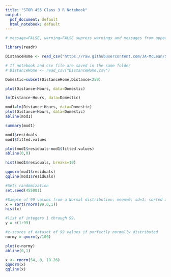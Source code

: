 ```yaml
---
title: "STOR 455 Class 3 R Notebook"
output:
  pdf_document: default
  html_notebook: default
---
```


```r
# message=FALSE, warning=FALSE supress warnings and messages from appearing in knitted html

library(readr)

DistanceHome <- read_csv("https://raw.githubusercontent.com/JA-McLean/STOR455/master/data/DistanceHome.csv")

# If notebook and csv file are saved in the same folder
# DistanceHome <- read_csv("DistanceHome.csv")

Domestic=subset(DistanceHome,Distance<250)
```

```r
plot(Distance~Hours, data=Domestic)
```

```r
lm(Distance~Hours, data=Domestic)
```

```r
mod1=lm(Distance~Hours, data=Domestic)
plot(Distance~Hours, data=Domestic)
abline(mod1)
```

```r
summary(mod1)

mod1$residuals
mod1$fitted.values

plot(mod1$residuals~mod1$fitted.values)
abline(0,0)
```

```r
hist(mod1$residuals, breaks=10)
```

```r
qqnorm(mod1$residuals)
qqline(mod1$residuals)
```

```r
#Sets randomization
set.seed(455001)

#Sample of 99 values from a Normal distribution; mean=0; sd=1; sorted ascending
x = sort(rnorm(99,0,1))
hist(x)

#list of integers 1 through 99.
y = c(1:99)

#z-scores of dataset of 99 values if perfectly normally distributed
normy = qnorm(y/100)

plot(x~normy)
abline(0,1)
```

```r
x <- rnorm(54, 0, 18.26)
qqnorm(x)
qqline(x)
```
